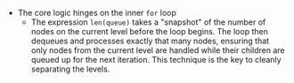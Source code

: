 - The core logic hinges on the inner `for` loop
    - The expression `len(queue)` takes a "snapshot" of the number of nodes on the current level before the loop begins. The loop then dequeues and processes exactly that many nodes, ensuring that only nodes from the current level are handled while their children are queued up for the next iteration. This technique is the key to cleanly separating the levels.